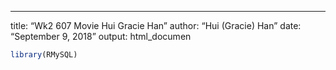 ---
title: "Wk2 607 Movie Hui Gracie Han"
author: "Hui (Gracie) Han"
date: "September 9, 2018"
output: html_documen



```{r}
library(RMySQL)

```

```{r}

```

```{r}

```

```{r}

```

```{r}

```


